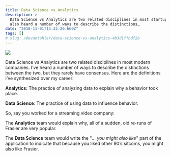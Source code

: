 ```yaml
---
title: Data Science vs Analytics
description: >-
  Data Science vs Analytics are two related disciplines in most startups. I’ve
  also heard a number of ways to describe the distinctions…
date: "2018-11-01T15:32:20.660Z"
tags: []
# slug: /@evantahler/data-science-vs-analytics-4b3d1ffbdf2b
---
```


![](/images/medium-export/1__1LI9TzwDU1l6IyJFBRcULw.jpeg)

Data Science vs Analytics are two related disciplines in most modern companies. I’ve heard a number of ways to describe the distinctions between the two, but they rarely have consensus. Here are the definitions I’ve synthesized over my career:

**Analytics:** The practice of analyzing data to explain why a behavior took place.

**Data Science**: The practice of using data to influence behavior.

So, say you worked for a streaming video company:

The **Analytics** team would explain why, all of a sudden, old re-runs of Frasier are very popular.

The **Data Science** team would write the "_… you might also like_" part of the application to indicate that because you liked other 90’s sitcoms, you might also like Frasier.
